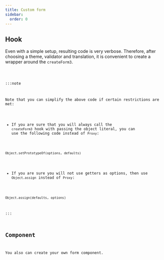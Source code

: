 ```yaml
---
title: Custom form
sidebar:
  order: 0
---
```




## Hook

Even with a simple setup, resulting code is very verbose.
Therefore, after choosing a theme, validator and translation, it is convenient to create a wrapper around the `createForm3`.

<Code code={customFormCode} lang="typescript" title="custom-form.ts" />

:::note

Note that you can simplify the above code if certain restrictions are met:

- If you are sure that you will always call the `createForm3` hook with passing the object literal, you can use the following code instead of `Proxy`:

`Object.setPrototypeOf(options, defaults)`

- If you are sure you will not use getters as options, then use `Object.assign` instead of `Proxy`:

`Object.assign(defaults, options)`

:::

## Component

You also can create your own form component.

<Code code={customFormComponentCode} lang="svelte" title="custom-form.svelte" />
